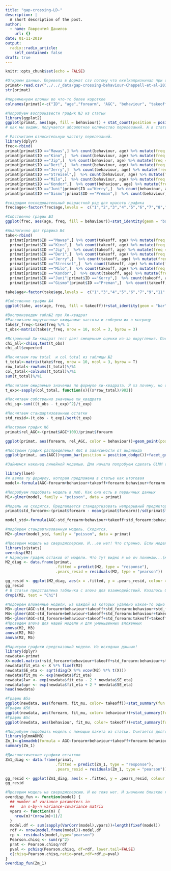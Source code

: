 ```yaml
---
title: "gap-crossing-LD-"
description: |
  A short description of the post.
author:
  - name: Лаврентий Данилов
    url: {}
date: 01-11-2019
output:
  radix::radix_article:
    self_contained: false
draft: true
---
```


```r
knitr::opts_chunk$set(echo = FALSE)
```

```r
#Откроем данные. Перевела в формат csv потому что exelкапризничал при открытии. 
primat<-read.csv("../../_data/gap-crossing-behaviour-Chappell-et-al-2015.csv", stringsAsFactors = TRUE, dec = ",")
str(primat)

#переименуем олонки во что-то более короткое
colnames(primat)<-c("ID", "age","forearm", "AGC", "behaviour", "takeoff")

#Попробуем воспроизвести график №3 из статьи
library(ggplot2)
ggplot(primat, aes(age, fill = behaviour)) + stat_count(position = position_dodge())
# как мы видим, получается абсолютное количество перелезаний. А в статье относительное к числу дней, которые наблюдали за каждым отдельным животным. Сколько за кем наблюдали есть в табл №1 в тексте статьи. В файле с данными ее нет. 

# Рассчитаем относительную частоту перелезаний.
library(dplyr)
frec<-rbind(
primat[primat$ID =="Mawas",] %>% count(behaviour, age) %>% mutate(freq = n/10),
primat[primat$ID =="Kino",]  %>% count(behaviour, age) %>% mutate(freq = n/10),
primat[primat$ID =="Jip",]  %>% count(behaviour, age) %>% mutate(freq = n/10),
primat[primat$ID =="Deri",]  %>% count(behaviour, age) %>% mutate(freq = n/7),
primat[primat$ID =="Jerry",]  %>% count(behaviour, age) %>% mutate(freq = n/10),
primat[primat$ID =="Streisel",]  %>% count(behaviour, age) %>% mutate(freq = n/9),
primat[primat$ID =="Milo",]  %>% count(behaviour, age) %>% mutate(freq = n/7), 
primat[primat$ID =="Kondor",]  %>% count(behaviour, age) %>% mutate(freq = n/10),
primat[primat$ID =="Juni"|primat$ID =="Kerry",]  %>% count(behaviour, age) %>% mutate(freq = n/10),
primat[primat$ID =="Gismo"|primat$ID =="Preman",]  %>% count(behaviour, age) %>% mutate(freq = n/7))

#создадим последовательный возрастной ряд для красоты графика
frec$age<-factor(frec$age,levels =  c("1","2","3","4","5","6","7","8","9","10","11","AF","AM"))

#Собственно график №3
ggplot(frec, aes(age, freq, fill = behaviour))+stat_identity(geom = "bar",position = position_dodge())

#Аналогично для графика №4
take<-rbind(
  primat[primat$ID =="Mawas",] %>% count(takeoff, age) %>% mutate(freq = n/10),
  primat[primat$ID =="Kino",]  %>% count(takeoff, age) %>% mutate(freq = n/10),
  primat[primat$ID =="Jip",]  %>% count(takeoff, age) %>% mutate(freq = n/10),
  primat[primat$ID =="Deri",]  %>% count(takeoff, age) %>% mutate(freq = n/7),
  primat[primat$ID =="Jerry",]  %>% count(takeoff, age) %>% mutate(freq = n/10),
  primat[primat$ID =="Streisel",]  %>% count(takeoff, age) %>% mutate(freq = n/9),
  primat[primat$ID =="Milo",]  %>% count(takeoff, age) %>% mutate(freq = n/7), 
  primat[primat$ID =="Kondor",]  %>% count(takeoff, age) %>% mutate(freq = n/10),
  primat[primat$ID =="Juni"|primat$ID =="Kerry",]  %>% count(takeoff, age) %>% mutate(freq = n/10),
  primat[primat$ID =="Gismo"|primat$ID =="Preman",]  %>% count(takeoff, age) %>% mutate(freq = n/7))

take$age<-factor(take$age,levels =  c("1","3","4","5","6","7","9","11","AF","AM"))

#Собственно график №4
ggplot(take, aes(age, freq, fill = takeoff))+stat_identity(geom = "bar",position = position_dodge())

#Воспроизведем табл№2 про Хи-квадрат
#Рассчитаем округленные ожидаемые частоты и соберем их в матрицу
take$r_freq<-take$freq %/% 1
t_obs<-matrix(take$r_freq, nrow = 10, ncol = 3, byrow = 3)

#Встроенный Хи-квадрат тест дает смещенные оценки из-за округления. Посчитаем ручками
chi_all<-chisq.test(t_obs)
chi_all$expected

#Посчитаем row total  и col total из таблицы №2
t_total<-matrix(take$freq, nrow = 10, ncol = 3, byrow = T)
row_total<-rowSums(t_total)%/%1
col_total<-colSums(t_total)%/%1
sum(t_total)%/%1

#Посчитаем ожидаемые значения по формуле хи-квадрата. Я хз почему, но они отличаются немного от табличных. Хотя исходники все такие же точно...
t_exp<-sapply(col_total, function(x){(x*row_total)/982})

#Посчитаем собственно значение хи_квадрата
chi_sq<-sum(((t_obs - t_exp)^2)/t_exp)

#Посчитаем стандартизованные остатки
std_resid<-(t_obs - t_exp)/sqrt(t_exp)

#Построим график №6
primat$rel_AGC<-(primat$AGC*100)/primat$forearm

ggplot(primat, aes(forearm, rel_AGC, color = behaviour))+geom_point(position = position_jitter(width = 0.3))

#Построим график распределения AGC в зависимости от индивида
ggplot(primat, aes(AGC))+geom_bar(position = position_dodge())+facet_grid(.~ID)

#Займемся наконец линейной моделью. Для начала попробуем сделать GLMM с пуассоновским распределением отклика как нас учили на курсе. 

library(lme4)
#я взяла ту формулу, которая предложена в статье как итоговая
model<-formula(AGC~forearm+behaviour+takeoff+forearm:behaviour+forearm:takeoff + takeoff:behaviour+ (1|ID))

#Попробуем подобрать модель в лоб. Как она есть в первичных данных
M1<-glmer(model, family = "poisson", data = primat)

#Модель не сходится. Предлалается стандартизовать непрерывный предиктор. Он у нас один: длина руки forearm
primat$std_forearm<-(primat$forearm - mean(primat$forearm))/sd(primat$forearm)

model_std<-formula(AGC~std_forearm+behaviour+takeoff+std_forearm:behaviour+std_forearm:takeoff+takeoff:behaviour + (1|ID))

#подберем стандартизованную модель. Сходится.
M2<-glmer(model_std, family = "poisson", data = primat)

#Проверим модель на сверхдисперсию. И...ее нет! Что странно. Если модель и так нормальная, то зачем ZIM? Не знаю(
library(sjstats)
overdisp(M2)
# Нарисуем график остаков от модели. Что тут видно я не оч понимаю...(мне стыдно)
M2_diag <- data.frame(primat,
                      .fitted = predict(M2, type = "response"),
                      .pears_resid = residuals(M2, type = "pearson"))

gg_resid <- ggplot(M2_diag, aes(x = .fitted, y = .pears_resid, colour = ID)) +   geom_point() + facet_grid(behaviour ~ takeoff)
gg_resid
# В статье представлена табличка с anova для взаимодействий. Казалось бы проще всего сделать drop1. Но тут проблема с несходимостью уменьшенных моделей
drop1(M2, test = "Chi")

#Подберем вложенные модели, из каждой из которых удалено какое-то одно взаимодействие. Ничего удивительного, что несходимость осталась, а результаты anova совпали с drop1 :)
M3<-glmer(AGC~std_forearm+behaviour+takeoff+std_forearm:behaviour+std_forearm:takeoff + (1|ID), family = "poisson", data = primat)
M4<-glmer(AGC~std_forearm+behaviour+takeoff+std_forearm:behaviour+takeoff:behaviour + (1|ID), family = "poisson", data = primat)
M5<-glmer(AGC~std_forearm+behaviour+takeoff+std_forearm:takeoff+takeoff:behaviour + (1|ID), family = "poisson", data = primat)
#Проведем anova для нашей модели и для уменьшенных вложенных
anova(M2, M3)
anova(M2, M4)
anova(M2, M5)

#Нарисуем графики предсказаний модели. На исходных данных! 
library(dplyr)
newdata<-primat
X<-model.matrix(~std_forearm+behaviour+takeoff+std_forearm:behaviour+std_forearm:takeoff+takeoff:behaviour, data = newdata)
newdata$fit_eta <- X %*% fixef(M2)
newdata$SE_eta <- sqrt(diag(X %*% vcov(M2) %*% t(X)))
newdata$fit_mu <- exp(newdata$fit_eta)
newdata$lwr <- exp(newdata$fit_eta - 2 * newdata$SE_eta)
newdata$upr <- exp(newdata$fit_eta + 2 * newdata$SE_eta)
head(newdata)

#График №5а
ggplot(newdata, aes(forearm, fit_mu, color= takeoff))+stat_summary(fun.data = "mean_cl_boot")+stat_summary(fun.data = "mean_cl_boot", geom = "line")
#График №5б
ggplot(newdata, aes(forearm, fit_mu, color= behaviour))+stat_summary(fun.data = "mean_cl_boot")+stat_summary(fun.data = "mean_cl_boot", geom = "line")
#График №5с
ggplot(newdata, aes(behaviour, fit_mu, color= takeoff))+stat_summary(fun.data = "mean_cl_boot")

#Попробуем подобрать модель с помощью пакета из статьи. Считается долго, у меня минут 15.
library(glmmADMB)
Zm_1<-glmmadmb(formula = AGC~forearm+behaviour+takeoff+forearm:behaviour+forearm:takeoff + takeoff:behaviour+ (1|ID), data = primat, family = "poisson", link = "log", zeroInflation = T)
summary(Zm_1)

#Диагностические графики остатков
Zm1_diag <- data.frame(primat,
                      .fitted = predict(Zm_1, type = "response"),
                      .pears_resid = residuals(Zm_1, type = "pearson"))

gg_resid <- ggplot(Zm1_diag, aes(x = .fitted, y = .pears_resid, colour = ID)) +   geom_point() + facet_grid(behaviour ~ takeoff)
gg_resid

#Проверим модель на сверхдисперсию. И ее тоже нет. И значение близкое к модели с простым пуассоном
overdisp_fun <- function(model) {
  ## number of variance parameters in 
  ##   an n-by-n variance-covariance matrix
  vpars <- function(m) {
    nrow(m)*(nrow(m)+1)/2
  }
  model.df <- sum(sapply(VarCorr(model),vpars))+length(fixef(model))
  rdf <- nrow(model.frame(model))-model.df
  rp <- residuals(model,type="pearson")
  Pearson.chisq <- sum(rp^2)
  prat <- Pearson.chisq/rdf
  pval <- pchisq(Pearson.chisq, df=rdf, lower.tail=FALSE)
  c(chisq=Pearson.chisq,ratio=prat,rdf=rdf,p=pval)
}
overdisp_fun(Zm_1)


```


